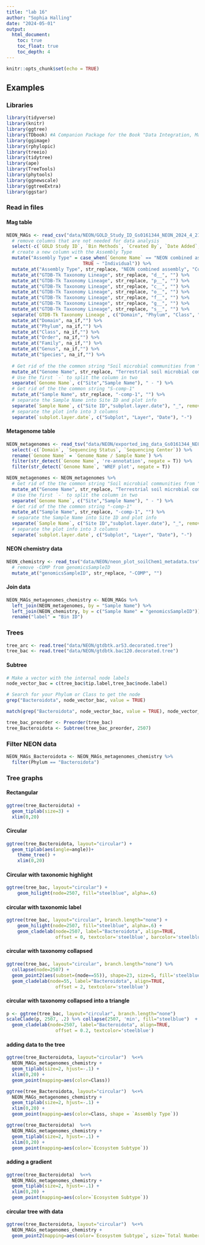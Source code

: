 ```yaml
---
title: "lab 16"
author: "Sophia Halling"
date: "2024-05-01"
output: 
  html_document:
    toc: true
    toc_float: true
    toc_depth: 4
---
```


```r
knitr::opts_chunk$set(echo = TRUE)
```

## Examples

### Libraries

```r
library(tidyverse)
library(knitr)
library(ggtree)
library(TDbook) #A Companion Package for the Book "Data Integration, Manipulation and Visualization of Phylogenetic Trees" by Guangchuang Yu (2022, ISBN:9781032233574).
library(ggimage)
library(rphylopic)
library(treeio)
library(tidytree)
library(ape)
library(TreeTools)
library(phytools)
library(ggnewscale)
library(ggtreeExtra)
library(ggstar)
```

### Read in files

#### Mag table

```r
NEON_MAGs <- read_csv("data/NEON/GOLD_Study_ID_Gs0161344_NEON_2024_4_21.csv") %>% 
  # remove columns that are not needed for data analysis
  select(-c(`GOLD Study ID`, `Bin Methods`, `Created By`, `Date Added`, `Bin Lineage`)) %>% 
  # create a new column with the Assembly Type
  mutate("Assembly Type" = case_when(`Genome Name` == "NEON combined assembly" ~ `Genome Name`,
                            TRUE ~ "Individual")) %>% 
  mutate_at("Assembly Type", str_replace, "NEON combined assembly", "Combined") %>% 
  mutate_at("GTDB-Tk Taxonomy Lineage", str_replace, "d__", "") %>%  
  mutate_at("GTDB-Tk Taxonomy Lineage", str_replace, "p__", "") %>% 
  mutate_at("GTDB-Tk Taxonomy Lineage", str_replace, "c__", "") %>% 
  mutate_at("GTDB-Tk Taxonomy Lineage", str_replace, "o__", "") %>% 
  mutate_at("GTDB-Tk Taxonomy Lineage", str_replace, "f__", "") %>% 
  mutate_at("GTDB-Tk Taxonomy Lineage", str_replace, "g__", "") %>% 
  mutate_at("GTDB-Tk Taxonomy Lineage", str_replace, "s__", "") %>%
  separate(`GTDB-Tk Taxonomy Lineage`, c("Domain", "Phylum", "Class", "Order", "Family", "Genus", "Species"), ";", remove = FALSE) %>% 
  mutate_at("Domain", na_if,"") %>% 
  mutate_at("Phylum", na_if,"") %>% 
  mutate_at("Class", na_if,"") %>% 
  mutate_at("Order", na_if,"") %>% 
  mutate_at("Family", na_if,"") %>% 
  mutate_at("Genus", na_if,"") %>% 
  mutate_at("Species", na_if,"") %>% 
  
  # Get rid of the the common string "Soil microbial communities from "
  mutate_at("Genome Name", str_replace, "Terrestrial soil microbial communities from ", "") %>% 
  # Use the first `-` to split the column in two
  separate(`Genome Name`, c("Site","Sample Name"), " - ") %>% 
  # Get rid of the the common string "S-comp-1"
  mutate_at("Sample Name", str_replace, "-comp-1", "") %>%
  # separate the Sample Name into Site ID and plot info
  separate(`Sample Name`, c("Site ID","subplot.layer.date"), "_", remove = FALSE,) %>% 
  # separate the plot info into 3 columns
  separate(`subplot.layer.date`, c("Subplot", "Layer", "Date"), "-") 
```

#### Metagenome table

```r
NEON_metagenomes <- read_tsv("data/NEON/exported_img_data_Gs0161344_NEON.tsv") %>% 
  select(-c(`Domain`, `Sequencing Status`, `Sequencing Center`)) %>% 
  rename(`Genome Name` = `Genome Name / Sample Name`) %>% 
  filter(str_detect(`Genome Name`, 're-annotation', negate = T)) %>% 
  filter(str_detect(`Genome Name`, 'WREF plot', negate = T)) 
```

```r
NEON_metagenomes <- NEON_metagenomes %>% 
  # Get rid of the the common string "Soil microbial communities from "
  mutate_at("Genome Name", str_replace, "Terrestrial soil microbial communities from ", "") %>% 
  # Use the first `-` to split the column in two
  separate(`Genome Name`, c("Site","Sample Name"), " - ") %>% 
  # Get rid of the the common string "-comp-1"
  mutate_at("Sample Name", str_replace, "-comp-1", "") %>%
  # separate the Sample Name into Site ID and plot info
  separate(`Sample Name`, c("Site ID","subplot.layer.date"), "_", remove = FALSE,) %>% 
  # separate the plot info into 3 columns
  separate(`subplot.layer.date`, c("Subplot", "Layer", "Date"), "-") 
```

#### NEON chemistry data

```r
NEON_chemistry <- read_tsv("data/NEON/neon_plot_soilChem1_metadata.tsv") %>% 
  # remove -COMP from genomicsSampleID
  mutate_at("genomicsSampleID", str_replace, "-COMP", "") 
```

#### Join data

```r
NEON_MAGs_metagenomes_chemistry <- NEON_MAGs %>% 
  left_join(NEON_metagenomes, by = "Sample Name") %>% 
  left_join(NEON_chemistry, by = c("Sample Name" = "genomicsSampleID")) %>% 
  rename("label" = "Bin ID")
```


### Trees

```r
tree_arc <- read.tree("data/NEON/gtdbtk.ar53.decorated.tree")
tree_bac <- read.tree("data/NEON/gtdbtk.bac120.decorated.tree")
```

#### Subtree

```r
# Make a vector with the internal node labels
node_vector_bac = c(tree_bac$tip.label,tree_bac$node.label)

# Search for your Phylum or Class to get the node
grep("Bacteroidota", node_vector_bac, value = TRUE)
```

```r
match(grep("Bacteroidota", node_vector_bac, value = TRUE), node_vector_bac)
```

```r
tree_bac_preorder <- Preorder(tree_bac)
tree_Bacteroidota <- Subtree(tree_bac_preorder, 2507)
```

### Filter NEON data

```r
NEON_MAGs_Bacteroidota <- NEON_MAGs_metagenomes_chemistry %>% 
  filter(Phylum == "Bacteroidota") 
```


### Tree graphs

#### Rectangular

```r
ggtree(tree_Bacteroidota) +
  geom_tiplab(size=3) +
  xlim(0,20)
```

#### Circular

```r
ggtree(tree_Bacteroidota, layout="circular") + 
  geom_tiplab(aes(angle=angle))+
    theme_tree() +
    xlim(0,20)
```
#### Circular with taxonomic highlight

```r
ggtree(tree_bac, layout="circular") +
    geom_hilight(node=2507, fill="steelblue", alpha=.6) 
```

#### circular with taxonomic label

```r
ggtree(tree_bac, layout="circular", branch.length="none") +
    geom_hilight(node=2507, fill="steelblue", alpha=.6) +
    geom_cladelab(node=2507, label="Bacteroidota", align=TRUE,  
                  offset = 0, textcolor='steelblue', barcolor='steelblue')
```

#### circular with taxonomy collapsed

```r
ggtree(tree_bac, layout="circular", branch.length="none") %>% 
  collapse(node=2507) + 
  geom_point2(aes(subset=(node==55)), shape=23, size=5, fill='steelblue') +
  geom_cladelab(node=55, label="Bacteroidota", align=TRUE,  
                  offset = 2, textcolor='steelblue')
```

#### circular with taxonomy collapsed into a triangle

```r
p <- ggtree(tree_bac, layout="circular", branch.length="none")
scaleClade(p, 2507, .2) %>% collapse(2507, 'min', fill="steelblue")  +
  geom_cladelab(node=2507, label="Bacteroidota", align=TRUE,  
                  offset = 0.2, textcolor='steelblue')
```

#### adding data to the tree

```r
ggtree(tree_Bacteroidota, layout="circular")  %<+%
  NEON_MAGs_metagenomes_chemistry + 
  geom_tiplab(size=2, hjust=-.1) +
  xlim(0,20) +
  geom_point(mapping=aes(color=Class)) 
```

```r
ggtree(tree_Bacteroidota, layout="circular")  %<+%
  NEON_MAGs_metagenomes_chemistry + 
  geom_tiplab(size=2, hjust=-.1) +
  xlim(0,20) +
  geom_point(mapping=aes(color=Class, shape = `Assembly Type`))
```

```r
ggtree(tree_Bacteroidota)  %<+%
  NEON_MAGs_metagenomes_chemistry + 
  geom_tiplab(size=2, hjust=-.1) +
  xlim(0,20) +
  geom_point(mapping=aes(color=`Ecosystem Subtype`)) 
```

#### adding a gradient

```r
ggtree(tree_Bacteroidota)  %<+%
  NEON_MAGs_metagenomes_chemistry + 
  geom_tiplab(size=2, hjust=-.1) +
  xlim(0,20) +
  geom_point(mapping=aes(color=`Ecosystem Subtype`)) 
```

#### circular tree with data

```r
ggtree(tree_Bacteroidota, layout="circular")  %<+%
  NEON_MAGs_metagenomes_chemistry + 
  geom_point2(mapping=aes(color=`Ecosystem Subtype`, size=`Total Number of Bases`))
```

